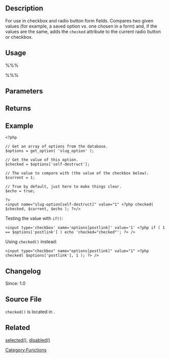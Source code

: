 == Description ==

For use in checkbox and radio button form fields.
Compares two given values (for example, a saved option vs. one chosen in a form) and, if the values are the same, adds the <tt>checked</tt> attribute to the current radio button or checkbox.

== Usage ==
%%% <?php checked( $checked, $current, $echo ); ?> %%%

== Parameters ==
{{Parameter|$checked|mixed|One of the values to compare.}}
{{Parameter|$current|mixed|The other value to compare if not just true.|optional|true}}
{{Parameter|$echo|boolean|Whether to echo or just return the string.|optional|true}}

== Returns ==
{{Return||string|HTML attribute (<tt>checked&#61;'checked'</tt>) or empty string.}}

== Example ==
<pre>
<?php

// Get an array of options from the database.
$options = get_option( 'slug_option' );

// Get the value of this option.
$checked = $options['self-destruct'];

// The value to compare with (the value of the checkbox below).
$current = 1; 

// True by default, just here to make things clear.
$echo = true;

?>
<input name="slug-option[self-destruct]" value="1" <?php checked( $checked, $current, $echo ); ?>/>
</pre>

Testing the value with <tt>if()</tt>:
<pre>
<input type='checkbox' name='options[postlink]' value='1' <?php if ( 1 == $options['postlink'] ) echo 'checked="checked"'; ?> />
</pre>
 
Using <tt>checked()</tt> instead:
<pre>
<input type="checkbox" name="options[postlink]" value="1" <?php checked( $options['postlink'], 1 ); ?> />
</pre>

== Changelog ==

Since: 1.0

== Source File ==

<tt>checked()</tt> is located in {{Trac|wp-includes/general-template.php}}.

== Related ==

[[Function_Reference/selected|selected()]], [[Function_Reference/disabled|disabled()]]

[[Category:Functions]]